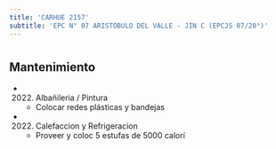 ```yaml
---
title: 'CARHUE 2157'
subtitle: 'EPC N° 07 ARISTOBULO DEL VALLE - JIN C (EPCJS 07/20°)'
---
```


#


## Mantenimiento

*  (2022) Albañileria / Pintura 
    + Colocar redes plásticas y bandejas

*  (2022) Calefaccion y Refrigeracion 
    + Proveer y coloc 5 estufas de 5000 calorí



